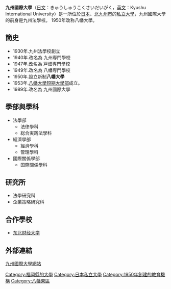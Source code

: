 {{unreferenced|time=2009-11-26T08:57:04+00:00}}
{{大学(日本)
| 大学名=九州国際大学
| ふりがな=きゅうしゅうこくさいだいがく
| 英称=Kyushu International University
| 画像=Kyushu International University.JPG
| 画像説明=
| 大学設置年=1950年
| 創立年=1930年
| 学校種別=私立
| 設置者=学校法人九州国際大学
| 本部所在地=[[福岡縣|福岡縣]][[北九州市|北九州市]][[八幡東區|八幡東區]]平野1-6-1
| キャンパス=
| 学部=法学部<br/>経済学部<br/>国際関係学部
| 研究科=法学研究科<br/>企業政策研究科
| 大学の略称=九国大（きゅうこくだい）、九国（[[KIU|KIU]]）
| ウェブサイト=http://www.kiu.ac.jp/
}}

'''九州國際大學'''（[[日文|日文]]：きゅうしゅうこくさいだいがく，[[英文|英文]]：Kyushu International University）是一所位於[[日本|日本]]、[[北九州市|北九州市]]的[[私立大學|私立大學]]，九州國際大學的前身是九州法學校。
1950年改称八幡大學。

==簡史==
*1930年.九州法學校創立
*1940年.改名為 九州専門學校
*1947年.改名為 戸畑専門學校
*1949年.改名為 八幡専門學校
*1950年.設立新制''' 八幡大學'''
*1953年.[[八幡大學短期大學部|八幡大學短期大學部]]成立。
*1989年.改名為 九州國際大學

==學部與學科==
*法學部
**法律學科
**総合実践法學科
*經濟學部
**經濟學科
**管理學科
*國際關係學部
**国際關係學科

==研究所==
*法學研究科
*企業策略研究科

==合作學校==
*[[东北财经大学|东北财经大学]]

==外部連結==
[http://www.kiu.ac.jp/ 九州國際大學網站]{{Wayback|url=http://www.kiu.ac.jp/ |date=20100126015017 }}


[[Category:福岡縣的大學|Category:福岡縣的大學]]
[[Category:日本私立大學|Category:日本私立大學]]
[[Category:1950年創建的教育機構|Category:1950年創建的教育機構]]
[[Category:八幡東區|Category:八幡東區]]